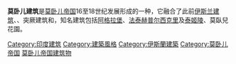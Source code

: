 {{Unreferenced|time=2020-10-28T09:09:27+00:00}}
'''莫卧儿建筑'''是[[莫卧儿帝国|莫卧儿帝国]]16至18世纪发展形成的一种{{le|印度伊斯兰教式建筑|Indo-Islamic architecture}}，它融合了此前[[伊斯兰建筑|伊斯兰建筑]]、{{le|伊朗式建筑|Iranian architecture}}、突厥建筑和{{le|印度建筑|Architecture of India}}，知名建筑包括[[阿格拉堡|阿格拉堡]]、[[法泰赫普尔西克里|法泰赫普尔西克里]]及[[泰姬陵|泰姬陵]]、莫臥兒花園。

[[Category:印度建筑|Category:印度建筑]]
[[Category:建築風格|Category:建築風格]]
[[Category:伊斯蘭建築|Category:伊斯蘭建築]]
[[Category:莫卧儿帝国|Category:莫卧儿帝国]]
[[Category:莫卧儿帝国建筑物|]]